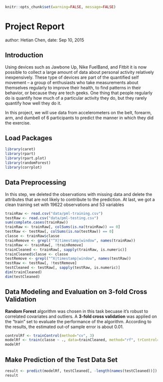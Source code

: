 ```r
knitr::opts_chunk$set(warning=FALSE, message=FALSE)
```
Project Report
==================================================================================================
author: Hetian Chen, date: Sep 10, 2015

## Introduction  
Using devices such as Jawbone Up, Nike FuelBand, and Fitbit it is now possible to collect a large amount of data about personal activity relatively inexpensively. These type of devices are part of the quantified self movement – a group of enthusiasts who take measurements about themselves regularly to improve their health, to find patterns in their behavior, or because they are tech geeks. One thing that people regularly do is quantify how much of a particular activity they do, but they rarely quantify how well they do it.  

In this project, we will use data from accelerometers on the belt, forearm, arm, and dumbell of 6 participants to predict the manner in which they did the exercise.  

## Load Packages
```r
library(caret)
library(rpart)
library(rpart.plot)
library(randomForest)
library(corrplot)
```
## Data Preprocessing

In this step, we deleted the observations with missing data and delete the attributes that are not likely to 
contribute to the prediction. At last, we got a clean training set with 19622 observations and 53 variables

```r
trainRaw <- read.csv("data/pml-training.csv")
testRaw <- read.csv("data/pml-testing.csv")
sum(complete.cases(trainRaw))
trainRaw <- trainRaw[, colSums(is.na(trainRaw)) == 0] 
testRaw <- testRaw[, colSums(is.na(testRaw)) == 0]
classe <- trainRaw$classe
trainRemove <- grepl("^X|timestamp|window", names(trainRaw))
trainRaw <- trainRaw[, !trainRemove]
trainCleaned <- trainRaw[, sapply(trainRaw, is.numeric)]
trainCleaned$classe <- classe
testRemove <- grepl("^X|timestamp|window", names(testRaw))
testRaw <- testRaw[, !testRemove]
testCleaned <- testRaw[, sapply(testRaw, is.numeric)]
dim(trainCleaned)
dim(testCleaned)
```

## Data Modeling and Evaluation on 3-fold Cross Validation 

**Random Forest** algorithm was chosen in this task becuase it's robust to correlated covariates and outliers.
A **3-fold cross validation** was applied on the "train" set to evaluate the performance of the algorithm. According to the results, the estimated out-of sample error is about 0.01.

```r
controlRf <- trainControl(method="cv", 3)
modelRf <- train(classe ~ ., data=trainCleaned, method="rf", trControl=controlRf, ntree=250)
modelRf
```

## Make Prediction of the Test Data Set

```r
result <- predict(modelRf, testCleaned[, -length(names(testCleaned))])
result
```  







